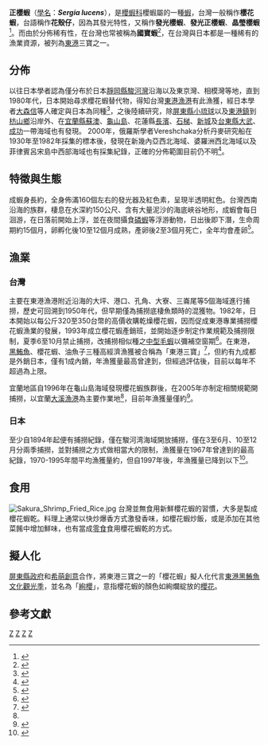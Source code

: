 {{Speciesbox
| taxon = Sergia lucens
| image =Sergia lucens by OpenCage.jpg
| binomial_authority = ([[Hans_Jacob_Hansen|Hansen]], 1922)<ref>{{Cite web | author = De Grave, S. | year = 2010 | title = ''Sergia lucens'' (Hansen, 1922) | work = World Register of Marine Species | url = http://www.marinespecies.org/aphia.php?p=taxdetails&id=377612 | access-date = 2014-05-20 | archive-date = 2021-03-11 | archive-url = https://web.archive.org/web/20210311062033/http://www.marinespecies.org/aphia.php?p=taxdetails&id=377612 | dead-url = no }}</ref>
}}

'''正櫻蝦'''（[[學名|學名]]：'''''Sergia lucens'''''），是[[櫻蝦科|櫻蝦科]]櫻蝦屬的一種[[蝦|蝦]]，台灣一般稱作'''櫻花蝦'''，台語稱作'''花殼仔'''，因為其發光特性，又稱作'''發光櫻蝦'''、'''發光正櫻蝦'''、'''晶瑩櫻蝦'''<ref>{{cite web | url = http://taibnet.sinica.edu.tw/chi/taibnet_species_detail.php?name_code=311854 | title = 發光櫻蝦(櫻花蝦;發光正櫻蝦) | work = 台灣物種名錄 | access-date = 2014-05-21 | archive-date = 2021-03-11 | archive-url = https://web.archive.org/web/20210311062035/https://taibnet.sinica.edu.tw/chi/taibnet_species_detail.php?name_code=311854 | dead-url = no }}</ref>。而由於分佈稀有性，在台灣也常被稱為'''國寶蝦'''<ref>{{cite web|author=蔡宗禮|title=「國寶蝦」─櫻花蝦|url=http://www.otoroshop.com/ptming/new_page_751.htm|work=東港采風|publisher=東港鎮文史學會|accessdate=2014-05-21|archive-url=https://web.archive.org/web/20140529082835/http://www.otoroshop.com/ptming/new_page_751.htm|archive-date=2014-05-29|dead-url=yes}}</ref>，在台灣與日本都是一種稀有的漁業資源，被列為[[東港鎮_(台灣)|東港]]三寶之一。

== 分佈 ==
以往日本學者認為僅分布於日本[[靜岡縣|靜岡縣]][[駿河灣|駿河灣]]沿海以及東京灣、相模灣等地，直到1980年代，日本開始尋求櫻花蝦替代物，得知台灣[[東港鹽埔漁港|東港漁港]]有此漁獲，經日本學者[[大森信|大森信]]等人確定與日本為同種<ref>{{cite journal|author=大森 信|coauthors=浮島美芝,村中文夫|title=台灣省東港水域で發見されたサクうエビ，新たな出現紀錄とその系統およぴ地理分佈の考察|journal=Journal of the Oceanographical Society of Japan|year=1988|issue=44|pages=261-267}}</ref>，之後陸續研究，除[[屏東縣|屏東縣]][[小琉球|小琉球]]以及[[東港鎮_(台灣)|東港鎮]]到[[枋山鄉|枋山鄉]]沿岸外、在[[宜蘭縣|宜蘭縣]][[蘇澳鎮_(台灣)|蘇澳]]、[[龜山島|龜山島]]、花蓮縣[[長濱鄉|長濱]]、[[石梯坪|石梯]]、[[新城鄉_(台灣)|新城]]及[[台東縣|台東縣]][[大武鄉_(台灣)|大武]]、[[成功鎮|成功]]一帶海域也有發現。
2000年，俄羅斯學者Vereshchaka分析丹麥研究船在1930年至1982年採集的標本後，發現在新幾內亞西北海域、婆羅洲西北海域以及菲律賓呂宋島中西部海域也有採集紀錄，正確的分佈範圍目前仍不明<ref name="宜蘭櫻花蝦">{{cite web|author=林倍增|title=宜蘭櫻花蝦漁業經營管理之研究|url=http://ndltd.ncl.edu.tw/cgi-bin/gs32/gsweb.cgi/ccd=k8kgSB/search?s=id=%22096NTOU5451048%22.&openfull=1&setcurrent=0|work=國立臺灣海洋大學碩士論文|accessdate=2014-05-21|archive-date=2019-06-18|archive-url=https://web.archive.org/web/20190618165602/https://ndltd.ncl.edu.tw/cgi-bin/gs32/gsweb.cgi/ccd=k8kgSB/search?s=id=%22096NTOU5451048%22.&openfull=1&setcurrent=0|dead-url=no}}</ref>。

== 特徵與生態 ==
成蝦身長約{{convert|40|mm}}，全身佈滿160個左右的發光器及紅色素，呈現半透明紅色。台灣西南沿海的族群，棲息在水深約150公尺、含有大量泥沙的海底峽谷地形，成蝦會每日洄游，在日落前開始上浮，並在夜間攝食[[磷蝦|磷蝦]]等浮游動物，日出後即下潛，生命周期約15個月，卵孵化後10至12個月成熟，產卵後2至3個月死亡，全年均會產卵<ref>{{cite journal|author=陳守仁|coauthors=黃建智、陳羿惠、吳龍靜|title=流動的水晶---台灣櫻花蝦|journal=科學發展|issue=452|url=http://ejournal.stpi.narl.org.tw/NSC_INDEX/Journal/EJ0001/9908/9908-04.pdf|accessdate=2014-05-21|date=2010年8月|archive-date=2021-03-11|archive-url=https://web.archive.org/web/20210311063714/https://ejournal.stpi.narl.org.tw/NSC_INDEX/Journal/EJ0001/9908/9908-04.pdf|dead-url=no}}</ref>。

== 漁業 ==
=== 台灣 ===
主要在東港漁港附近沿海的大坪、港口、孔角、大寮、三崙尾等5個海域進行捕撈，歷史可回溯到1950年代，但早期僅為捕撈底棲魚類時的混獲物。1982年，日本開始以每公斤320至350台幣的高價收購乾燥櫻花蝦，因而促成東港專業捕撈櫻花蝦漁業的發展，1993年成立櫻花蝦產銷班，並開始逐步制定作業規範及捕撈限制，夏季6至10月禁止捕撈，改捕撈相似種之[[毛蝦屬|中型毛蝦]]以彌補空窗期<ref>{{cite web|author=吳金鎮|title=東港櫻花蝦漁業共同管理制度之研究|url=http://140.121.140.23/cgi-bin/gs32/gsweb.cgi?o=dstdcdr&s=id=%22G0D89310001%22.&searchmode=basic#XXXX|work=國立臺灣海洋大學碩士論文|accessdate=2014-05-21|archive-date=2020-02-15|archive-url=https://web.archive.org/web/20200215225032/http://140.121.140.23/cgi-bin/gs32/gsweb.cgi?o=dstdcdr&s=id=%22G0D89310001%22.&searchmode=basic#XXXX|dead-url=no}}</ref>。在東港，[[黑鮪魚|黑鮪魚]]、櫻花蝦、油魚子三種高經濟漁獲被合稱為「東港三寶」<ref>{{cite web|author=大鵬灣國家風景區管理處|title=東港三寶|url=http://www.dbnsa.gov.tw/user/Article.aspx?Lang=1&SNo=05002072|accessdate=2014-05-21|archive-url=https://web.archive.org/web/20140521090141/http://www.dbnsa.gov.tw/user/Article.aspx?Lang=1&SNo=05002072|archive-date=2014-05-21|dead-url=yes}}</ref>，但約有九成都是外銷日本，僅有1成內銷，年漁獲量最高曾達到{{convert|2000|t}}，但經過評估後，目前以每年不超過{{convert|900|t}}為上限。

宜蘭地區自1996年在龜山島海域發現櫻花蝦族群後，在2005年亦制定相關規範開捕撈，以宜蘭[[大溪漁港|大溪漁港]]為主要作業地<ref name="宜蘭櫻花蝦" />，目前年漁獲量僅約{{convert|300|t}}<ref>{{cite web|author=鄭義郎|title=臺灣東北角海域櫻花蝦中層拖網混獲之魚類組成分析|url=http://140.121.140.23/cgi-bin/gs32/gsweb.cgi?o=dstdcdr&s=id=%22G0T98470011%22.&searchmode=basic|work=國立臺灣海洋大學碩士論文|accessdate=2014-05-21|archive-date=2021-03-11|archive-url=https://web.archive.org/web/20210311062134/http://140.121.140.23/cgi-bin/gs32/gsweb.cgi?o=dstdcdr&s=id%3D%22G0T98470011%22.&searchmode=basic|dead-url=no}}</ref>。

=== 日本 ===
至少自1894年起便有捕撈紀錄，僅在駿河湾海域開放捕撈，僅在3至6月、10至12月分兩季捕撈，並對捕撈之方式做相當大的限制，漁獲量在1967年曾達到{{convert|8344|t}}的最高紀錄，1970-1995年間平均漁獲量約{{convert|3200|t}}，但自1997年後，年漁獲量已降到{{convert|850|t}}以下<ref>{{cite web|author=趙士龍|title=台灣龜山島海域櫻蝦漁業之漁獲組成及正櫻蝦生物學研究|url=http://ndltd.ncl.edu.tw/cgi-bin/gs32/gsweb.cgi?o=dnclcdr&s=id=%22094NTOU5086055%22.&searchmode=basic#XXX|work=國立臺灣海洋大學碩士論文|accessdate=2014-05-21|archive-date=2021-03-11|archive-url=https://web.archive.org/web/20210311062133/https://ndltd.ncl.edu.tw/cgi-bin/gs32/gsweb.cgi?o=dnclcdr&s=id%3D%22094NTOU5086055%22.&searchmode=basic#XXX|dead-url=no}}</ref>。

== 食用 ==
[[File:Sakura_Shrimp_Fried_Rice.jpg|thumb]]
台灣並無食用新鮮櫻花蝦的習慣，大多是製成櫻花蝦乾。料理上通常以快炒爆香方式激發香味，如櫻花蝦炒飯，或是添加在其他菜餚中增加鮮味，也有當成[[零食|零食]]食用櫻花蝦乾的方式。

==擬人化==
{{main|東港黑鮪魚文化觀光季#初夏的東港之櫻（絢櫻）}}
[[屏東縣政府|屏東縣政府]]和[[希萌創意|希萌創意]]合作，將東港三寶之一的「櫻花蝦」擬人化代言[[東港黑鮪魚文化觀光季|東港黑鮪魚文化觀光季]]，並名為「[[絢櫻|絢櫻]]」，意指櫻花蝦的顏色如絢爛綻放的[[櫻花|櫻花]]。

== 參考文獻==
{{reflist}}

{{Taxonbar}}
[[Category:1922年描述的动物|Z]]
[[Category:日本甲殼動物|Z]]
[[Category:台灣甲殼動物|Z]]
[[Category:櫻蝦科|Z]]